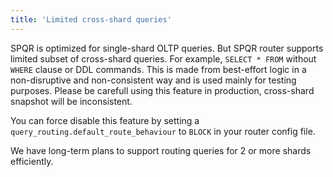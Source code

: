 ```yaml
---
title: 'Limited cross-shard queries'
---
```


SPQR is optimized for single-shard OLTP queries. But SPQR router supports limited subset of cross-shard queries. For example, `SELECT * FROM` without `WHERE` clause or DDL commands. This is made from best-effort logic in a non-disruptive and non-consistent way and is used mainly for testing purposes. Please be carefull using this feature in production, cross-shard snapshot will be inconsistent. 

You can force disable this feature by setting a `query_routing.default_route_behaviour` to `BLOCK` in your router config file.

We have long-term plans to support routing queries for 2 or more shards efficiently.
